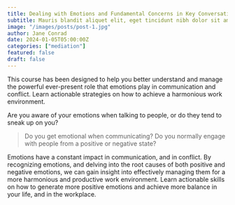 ```yaml
---
title: Dealing with Emotions and Fundamental Concerns in Key Conversations
subtitle: Mauris blandit aliquet elit, eget tincidunt nibh dolor sit amet,
image: "/images/posts/post-1.jpg"
author: Jane Conrad
date: 2024-01-05T05:00:00Z
categories: ["mediation"]
featured: false
draft: false
---
```


This course has been designed to help you better understand and manage the powerful ever-present role that emotions play in communication and conflict. Learn actionable strategies on how to achieve a harmonious work environment.

Are you aware of your emotions when talking to people, or do they tend to sneak up on you?

<Blockquote>
  Do you get emotional when communicating?
  Do you normally engage with people from a positive or negative state?
</Blockquote>

Emotions have a constant impact in communication, and in conflict. By recognizing emotions, and delving into the root causes of both positive and negative emotions, we can gain insight into effectively managing them for a more harmonious and productive work environment. Learn actionable skills on how to generate more positive emotions and achieve more balance in your life, and in the workplace.
